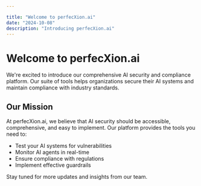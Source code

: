 ```yaml
---

title: "Welcome to perfecXion.ai"
date: "2024-10-08"
description: "Introducing perfecXion.ai"
---
```


# Welcome to perfecXion.ai
We're excited to introduce our comprehensive AI security and compliance platform. Our suite of tools helps organizations secure their AI systems and maintain compliance with industry standards.
## Our Mission
At perfecXion.ai, we believe that AI security should be accessible, comprehensive, and easy to implement. Our platform provides the tools you need to:

  - Test your AI systems for vulnerabilities
  - Monitor AI agents in real-time
  - Ensure compliance with regulations
  - Implement effective guardrails
  
  Stay tuned for more updates and insights from our team.
